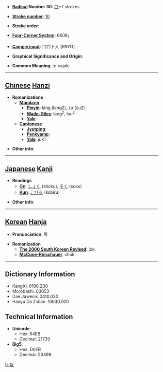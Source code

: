 * '''[[Wiktionary:Chinese radical index| Radical]] Number 30''': [[Wiktionary:Chinese radical index 口|口]]+7 strokes

* '''[[Wiktionary:Chinese total strokes index|Stroke number]]''': [[Wiktionary:Chinese total strokes index 10|10]]

* '''Stroke order''': 

* '''[[Wiktionary:Chinese four corner index|Four-Corner System]]''': 6608<sub>1</sub>

* '''[[Wiktionary:Chinese Cangjie index|Cangjie input]]''': 口口卜人 (RRYO)

* '''Graphical Significance and Origin''': 

* '''Common Meaning''': to cajole

----

== [[Chinese]] [[Hanzi]] ==

* '''Romanizations'''
** '''[[Mandarin]]'''
*** '''[[Pinyin]]''': láng (lang2), zú (zu2)
*** '''[[Wade-Giles]]''': lang<sup>2</sup>, tsu<sup>2</sup>
*** '''[[Yale]]''': 
** '''[[Cantonese]]'''
*** '''[[Jyutping]]''':
*** '''[[Penkyamp]]''': 
*** '''[[Yale]]''': juk1

* '''Other info''': 

----

== [[Japanese]] [[Kanji]] ==

* '''Readings'''
** '''[[On]]''': [[しょく]] (shoku), [[そく]] (soku)
** '''[[Kun]]''': [[こびる]] (kobiru)

* '''Other info''':  

----

== [[Korean]] [[Hanja]] ==

* '''Pronunciation''': 족

* '''Romanization'''
** '''[[The 2000 South Korean Revised Romanization|The 2000 South Korean Revised]]''': jok
** '''[[McCune-Reischauer]]''': chok

----

== Dictionary Information ==

* KangXi: 0190.200
* Morobashi: 03653
* Dae Jaweon: 0410.030
* Hanyu Da Zidian: 10630.020

== Technical Information ==

* '''Unicode''':
** Hex: 54EB
** Decimal: 21739
* '''Big5''':
** Hex: D0FB
** Decimal: 53499

[[fr:哫]]